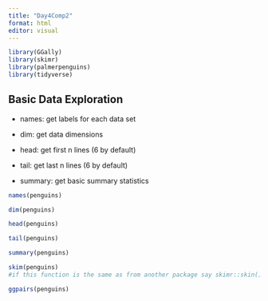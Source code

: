 ```yaml
---
title: "Day4Comp2"
format: html
editor: visual
---
```


```r
library(GGally)
library(skimr)
library(palmerpenguins)
library(tidyverse)
```

## Basic Data Exploration

-   names: get labels for each data set

-   dim: get data dimensions

-   head: get first n lines (6 by default)

-   tail: get last n lines (6 by default)

-   summary: get basic summary statistics

```r
names(penguins)

dim(penguins)

head(penguins)

tail(penguins)

summary(penguins)
```

```r
skim(penguins)
#if this function is the same as from another package say skimr::skin() to get skim from that specific package
```

```r
ggpairs(penguins)
```
